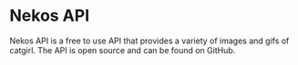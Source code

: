 # Nekos API

Nekos API is a free to use API that provides a variety of images and gifs of catgirl. The API is open source and can be found on GitHub.